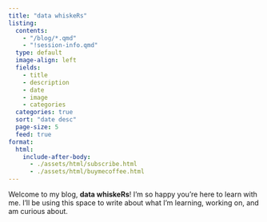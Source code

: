 ```yaml
---
title: "data whiskeRs"
listing:
  contents: 
    - "/blog/*.qmd"
    - "!session-info.qmd"
  type: default
  image-align: left
  fields: 
    - title
    - description
    - date
    - image
    - categories
  categories: true
  sort: "date desc"
  page-size: 5
  feed: true
format:
  html:
    include-after-body:
      - ./assets/html/subscribe.html
      - ./assets/html/buymecoffee.html
---
```


Welcome to my blog, **data whiskeRs**! I'm so happy you're here to learn with me. I'll be using this space to write about what I'm learning, working on, and am curious about.

